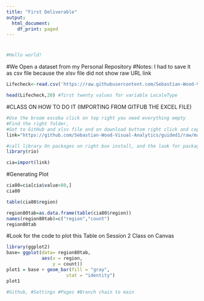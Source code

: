 ```yaml
---
title: "First Deliverable"
output:
  html_document:
    df_print: paged
---
```


#
```r
#Hello world!
```

#We Open a dataset from my Personal Repository
#Notes: I had to save it as csv file because the xlsv file did not show raw URL link
```r
Lifecheck<-read.csv('https://raw.githubusercontent.com/Sebastian-Wood-Visual-Analytics/guided1/main/LifeExpect_birth.csv')
```

```r
head(Lifecheck,20) #first twenty values for variable LocaleType
```


#CLASS ON HOW TO DO IT (IMPORTING FROM GITFUB THE EXCEL FILE)
```r
#Use the broom escoba click on top right you need everything empty
#Find the right folder,
#Got to GitHub and xlsv file and on download buttom right click and copy link address
link="https://github.com/Sebastian-Wood-Visual-Analytics/guided1/raw/main/LifeExpect_birth.xlsx"

#call library On packages on right box install, and the look for package called rio 
library(rio)

cia=import(link)
```

#Generating Plot
```r
cia80=cia[cia$value>80,]
cia80

table(cia80$region)

region80tab=as.data.frame(table(cia80$region))
names(region80tab)=c("region","count")
region80tab
```

#Look for the code to plot this Table on Session 2 Class on Canvas
```r
library(ggplot2)
base= ggplot(data= region80tab,
             aes(x = region,
                 y = count))
plot1 = base + geom_bar(fill = "gray",
                      stat = "identity")
plot1

```



```r
#Github, #Settings #Pages #Branch chain to main 
```

